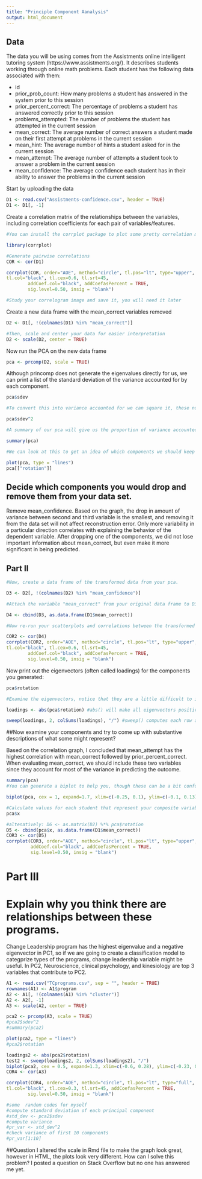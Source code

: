 ```yaml
---
title: "Principle Component Aanalysis"
output: html_document
---
```

## Data
The data you will be using comes from the Assistments online intelligent tutoring system (https://www.assistments.org/). It describes students working through online math problems. Each student has the following data associated with them:

- id
- prior_prob_count: How many problems a student has answered in the system prior to this session
- prior_percent_correct: The percentage of problems a student has answered correctly prior to this session
- problems_attempted: The number of problems the student has attempted in the current session
- mean_correct: The average number of correct answers a student made on their first attempt at problems in the current session
- mean_hint: The average number of hints a student asked for in the current session
- mean_attempt: The average number of attempts a student took to answer a problem in the current session
- mean_confidence: The average confidence each student has in their ability to answer the problems in the current session

Start by uploading the data

```r
D1 <- read.csv("Assistments-confidence.csv", header = TRUE)
D1 <- D1[, -1]
```

Create a correlation matrix of the relationships between the variables, including correlation coefficients for each pair of variables/features.

```r
#You can install the corrplot package to plot some pretty correlation matrices (sometimes called correlograms)

library(corrplot)

#Generate pairwise correlations
COR <- cor(D1)

corrplot(COR, order="AOE", method="circle", tl.pos="lt", type="upper",        
tl.col="black", tl.cex=0.6, tl.srt=45, 
        addCoef.col="black", addCoefasPercent = TRUE,
        sig.level=0.50, insig = "blank")

#Study your correlogram image and save it, you will need it later
```

Create a new data frame with the mean_correct variables removed

```r
D2 <- D1[, !(colnames(D1) %in% "mean_correct")]

#Then, scale and center your data for easier interpretation
D2 <- scale(D2, center = TRUE)
```

Now run the PCA on the new data frame

```r
pca <- prcomp(D2, scale = TRUE)
```

Although princomp does not generate the eigenvalues directly for us, we can print a list of the standard deviation of the variance accounted for by each component.

```r
pca$sdev

#To convert this into variance accounted for we can square it, these numbers are proportional to the eigenvalue

pca$sdev^2

#A summary of our pca will give us the proportion of variance accounted for by each component

summary(pca)

#We can look at this to get an idea of which components we should keep and which we should drop

plot(pca, type = "lines")
pca[["rotation"]]
```

## Decide which components you would drop and remove them from your data set.

Remove mean_confidence. Based on the graph, the drop in amount of variance between second and third variable is the smallest, and removing it from the data set will not affect reconstruction error. Only more variability in a particular direction correlates with explaining the behavior of the dependent variable. After dropping one of the components, we did not lose important information about mean_correct, but even make it more significant in being predicted.

## Part II

```r
#Now, create a data frame of the transformed data from your pca.

D3 <- D2[, !(colnames(D2) %in% "mean_confidence")]

#Attach the variable "mean_correct" from your original data frame to D3.

D4 <- cbind(D3, as.data.frame(D1$mean_correct))

#Now re-run your scatterplots and correlations between the transformed data and mean_correct. If you had dropped some components would you have lost important infomation about mean_correct?

COR2 <- cor(D4)
corrplot(COR2, order="AOE", method="circle", tl.pos="lt", type="upper",        
tl.col="black", tl.cex=0.6, tl.srt=45, 
        addCoef.col="black", addCoefasPercent = TRUE,
        sig.level=0.50, insig = "blank")
```

Now print out the eigenvectors (often called loadings) for the components you generated:

```r
pca$rotation

#Examine the eigenvectors, notice that they are a little difficult to interpret. It is much easier to make sense of them if we make them proportional within each component

loadings <- abs(pca$rotation) #abs() will make all eigenvectors positive

sweep(loadings, 2, colSums(loadings), "/") #sweep() computes each row as a proportion of the column. (There must be a way to do this with dplyr()?)

```

##Now examine your components and try to come up with substantive descriptions of what some might represent?

Based on the correlation graph, I concluded that mean_attempt has the highest correlation with mean_correct followed by prior_percent_correct. When evaluating mean_correct, we should include these two variables since they account for most of the variance in predicting the outcome.  

```r
summary(pca)
#You can generate a biplot to help you, though these can be a bit confusing. They plot the transformed data by the first two components. Therefore, the axes represent the direction of maximum variance. Then mapped onto this point cloud are the original directions of the variables, depicted as red arrows. It is supposed to provide a visualization of which variables "go together". Variables that possibly represent the same underlying construct point in the same direction.  

biplot(pca, cex = 1, expand=1.7, xlim=c(-0.25, 0.1), ylim=c(-0.1, 0.13))

#Calculate values for each student that represent your composite variables and then create a new correlogram showing their relationship to mean_correct.
pca$x

#altenatively: D6 <- as.matrix(D2) %*% pca$rotation
D5 <- cbind(pca$x, as.data.frame(D1$mean_correct))
COR3 <- cor(D5)
corrplot(COR3, order="AOE", method="circle", tl.pos="lt", type="upper", tl.col="black", tl.cex=0.6, tl.srt=45, 
         addCoef.col="black", addCoefasPercent = TRUE, 
         sig.level=0.50, insig = "blank")
```

# Part III  

# Explain why you think there are relationships between these programs.

Change Leadership program has the highest eigenvalue and a negative eigenvector in PC1, so if we are going to create a classification model to categprize types of the programs, change leadership variable might be useful. In PC2, Neuroscience, clinical psychology, and kinesiology are top 3 variables that contribute to PC2.

```r
A1 <- read.csv("TCprograms.csv", sep = "", header = TRUE)
rownames(A1) <- A1$program
A2 <- A1[, !(colnames(A1) %in% "cluster")]
A2 <- A2[, -1]
A3 <- scale(A2, center = TRUE)

pca2 <- prcomp(A3, scale = TRUE)
#pca2$sdev^2
#summary(pca2)

plot(pca2, type = "lines")
#pca2$rotation

loadings2 <- abs(pca2$rotation)
test2 <- sweep(loadings2, 2, colSums(loadings2), "/") 
biplot(pca2, cex = 0.5, expand=1.3, xlim=c(-0.6, 0.28), ylim=c(-0.23, 0.36))
COR4 <- cor(A3)

corrplot(COR4, order="AOE", method="circle", tl.pos="lt", type="full",        
tl.col="black", tl.cex=0.3, tl.srt=45, addCoefasPercent = TRUE,
        sig.level=0.50, insig = "blank")

#some  random codes for myself
#compute standard deviation of each principal component
#std_dev <- pca2$sdev
#compute variance
#pr_var <- std_dev^2
#check variance of first 10 components
#pr_var[1:10]
```

##Question
I altered the scale in Rmd file to make the graph look great, however in HTML, the plots look very different. How can I solve this problem? I posted a question on Stack Overflow but no one has answered me yet. 